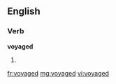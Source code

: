 ==English==

===Verb===
'''voyaged'''

# {{past of|[[voyage]]}}

[[fr:voyaged]]
[[mg:voyaged]]
[[vi:voyaged]]